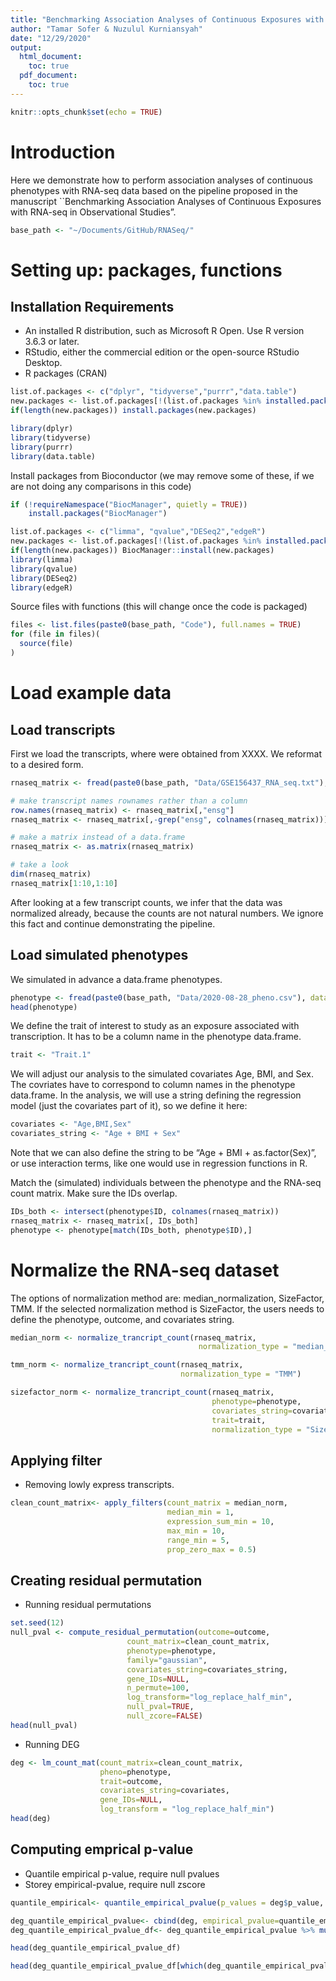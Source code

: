 ```yaml
---
title: "Benchmarking Association Analyses of Continuous Exposures with RNA-seq in Observational Studies: tutorial"
author: "Tamar Sofer & Nuzulul Kurniansyah"
date: "12/29/2020"
output: 
  html_document:
    toc: true
  pdf_document:
    toc: true
---
```


```r
knitr::opts_chunk$set(echo = TRUE)
```

# Introduction
Here we demonstrate how to perform association analyses of continuous phenotypes 
with RNA-seq data based on the pipeline proposed in the manuscript ``Benchmarking Association Analyses of Continuous Exposures with RNA-seq in Observational Studies". 

```r
base_path <- "~/Documents/GitHub/RNASeq/"
```

# Setting up: packages, functions

## Installation Requirements

- An installed R distribution, such as Microsoft R Open. Use R version 3.6.3 or later.
- RStudio, either the commercial edition or the open-source RStudio Desktop.
- R packages (CRAN)


```r
list.of.packages <- c("dplyr", "tidyverse","purrr","data.table")
new.packages <- list.of.packages[!(list.of.packages %in% installed.packages()[,"Package"])]
if(length(new.packages)) install.packages(new.packages)

library(dplyr)
library(tidyverse)
library(purrr)
library(data.table)

```

Install packages from Bioconductor
(we may remove some of these, if we are not doing any comparisons in this code)
```r

if (!requireNamespace("BiocManager", quietly = TRUE))
    install.packages("BiocManager")

list.of.packages <- c("limma", "qvalue","DESeq2","edgeR")
new.packages <- list.of.packages[!(list.of.packages %in% installed.packages()[,"Package"])]
if(length(new.packages)) BiocManager::install(new.packages)
library(limma)
library(qvalue)
library(DESeq2)
library(edgeR)

```

Source files with functions (this will change once the code is packaged)
```r
files <- list.files(paste0(base_path, "Code"), full.names = TRUE)
for (file in files)(
  source(file)
)
```


# Load example data
## Load transcripts 
First we load the transcripts, where were obtained from XXXX.
We reformat to a desired form. 

```r

rnaseq_matrix <- fread(paste0(base_path, "Data/GSE156437_RNA_seq.txt"), data.table = F)

# make transcript names rownames rather than a column
row.names(rnaseq_matrix) <- rnaseq_matrix[,"ensg"]
rnaseq_matrix <- rnaseq_matrix[,-grep("ensg", colnames(rnaseq_matrix))]

# make a matrix instead of a data.frame
rnaseq_matrix <- as.matrix(rnaseq_matrix)

# take a look 
dim(rnaseq_matrix)
rnaseq_matrix[1:10,1:10]
```
After looking at a few transcript counts, we infer that the data was normalized already, because the counts are not natural numbers. We ignore this fact and continue demonstrating the pipeline. 

## Load simulated phenotypes
We simulated in advance a data.frame phenotypes. 

```r
phenotype <- fread(paste0(base_path, "Data/2020-08-28_pheno.csv"), data.table = F)
head(phenotype)
```

We define the trait of interest to study as an exposure associated with transcription. It has to be a column name in the phenotype data.frame.

```r
trait <- "Trait.1"
```

We will adjust our analysis to the simulated covariates Age, BMI, and Sex. The covriates have to correspond to column names in the phenotype data.frame. In the analysis, we will use a string defining the regression model (just the covariates part of it), so we define it here: 

```r
covariates <- "Age,BMI,Sex"
covariates_string <- "Age + BMI + Sex"
```
Note that we can also define the string to be "Age + BMI + as.factor(Sex)", or use interaction terms, like one would use in regression functions in R. 

Match the (simulated) individuals between the phenotype and the RNA-seq count matrix. Make sure the IDs overlap.
```r
IDs_both <- intersect(phenotype$ID, colnames(rnaseq_matrix))
rnaseq_matrix <- rnaseq_matrix[, IDs_both] 
phenotype <- phenotype[match(IDs_both, phenotype$ID),]
```
 

# Normalize the RNA-seq dataset
The options of normalization method are: median_normalization, SizeFactor, TMM. 
If the selected normalization method is SizeFactor, the users needs to define the phenotype, outcome, and covariates string.


```r


median_norm <- normalize_trancript_count(rnaseq_matrix,
                                          normalization_type = "median_normalization")

tmm_norm <- normalize_trancript_count(rnaseq_matrix,
                                      normalization_type = "TMM")

sizefactor_norm <- normalize_trancript_count(rnaseq_matrix,
                                             phenotype=phenotype, 
                                             covariates_string=covariates_string, 
                                             trait=trait, 
                                             normalization_type = "SizeFactor")

```


## Applying filter

- Removing lowly express transcripts.


```r

clean_count_matrix<- apply_filters(count_matrix = median_norm, 
                                   median_min = 1, 
                                   expression_sum_min = 10, 
                                   max_min = 10, 
                                   range_min = 5, 
                                   prop_zero_max = 0.5)
```



## Creating residual permutation

- Running residual permutations

```r
set.seed(12)
null_pval <- compute_residual_permutation(outcome=outcome,
                          count_matrix=clean_count_matrix,
                          phenotype=phenotype,
                          family="gaussian",
                          covariates_string=covariates_string,
                          gene_IDs=NULL,
                          n_permute=100,
                          log_transform="log_replace_half_min",
                          null_pval=TRUE,
                          null_zcore=FALSE)
head(null_pval)

```


- Running DEG

```r

deg <- lm_count_mat(count_matrix=clean_count_matrix, 
                    pheno=phenotype, 
                    trait=outcome, 
                    covariates_string=covariates,
                    gene_IDs=NULL, 
                    log_transform = "log_replace_half_min")
head(deg)
```

## Computing emprical p-value

- Quantile empirical p-value, require null pvalues
- Storey empirical-pvalue, require null zscore

```r
quantile_empirical<- quantile_empirical_pvalue(p_values = deg$p_value,  null_p_values= null_pval)

deg_quantile_empirical_pvalue<- cbind(deg, empirical_pvalue=quantile_empirical)
deg_quantile_empirical_pvalue_df<- deg_quantile_empirical_pvalue %>% mutate(empirical_BH=p.adjust(empirical_pvalue, method = "BH"))

head(deg_quantile_empirical_pvalue_df)

head(deg_quantile_empirical_pvalue_df[which(deg_quantile_empirical_pvalue_df$empirical_BH < 0.05),])
```





